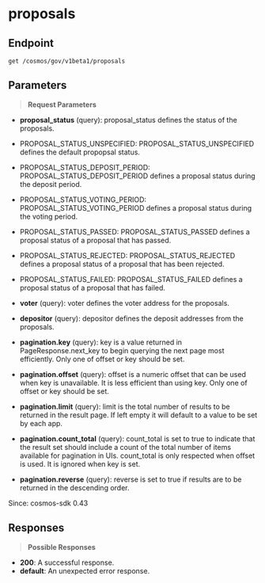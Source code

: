 # proposals

## Endpoint
```http
get /cosmos/gov/v1beta1/proposals
```

## Parameters
> **Request Parameters**

- **proposal_status** (query): proposal_status defines the status of the proposals.

 - PROPOSAL_STATUS_UNSPECIFIED: PROPOSAL_STATUS_UNSPECIFIED defines the default propopsal status.
 - PROPOSAL_STATUS_DEPOSIT_PERIOD: PROPOSAL_STATUS_DEPOSIT_PERIOD defines a proposal status during the deposit
period.
 - PROPOSAL_STATUS_VOTING_PERIOD: PROPOSAL_STATUS_VOTING_PERIOD defines a proposal status during the voting
period.
 - PROPOSAL_STATUS_PASSED: PROPOSAL_STATUS_PASSED defines a proposal status of a proposal that has
passed.
 - PROPOSAL_STATUS_REJECTED: PROPOSAL_STATUS_REJECTED defines a proposal status of a proposal that has
been rejected.
 - PROPOSAL_STATUS_FAILED: PROPOSAL_STATUS_FAILED defines a proposal status of a proposal that has
failed.
- **voter** (query): voter defines the voter address for the proposals.
- **depositor** (query): depositor defines the deposit addresses from the proposals.
- **pagination.key** (query): key is a value returned in PageResponse.next_key to begin
querying the next page most efficiently. Only one of offset or key
should be set.
- **pagination.offset** (query): offset is a numeric offset that can be used when key is unavailable.
It is less efficient than using key. Only one of offset or key should
be set.
- **pagination.limit** (query): limit is the total number of results to be returned in the result page.
If left empty it will default to a value to be set by each app.
- **pagination.count_total** (query): count_total is set to true  to indicate that the result set should include
a count of the total number of items available for pagination in UIs.
count_total is only respected when offset is used. It is ignored when key
is set.
- **pagination.reverse** (query): reverse is set to true if results are to be returned in the descending order.

Since: cosmos-sdk 0.43

## Responses
> **Possible Responses**

- **200**: A successful response.
- **default**: An unexpected error response.

